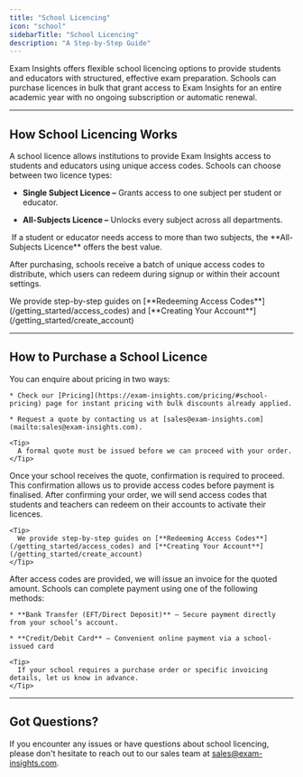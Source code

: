 ```yaml
---
title: "School Licencing"
icon: "school"
sidebarTitle: "School Licencing"
description: "A Step-by-Step Guide"
---
```


Exam Insights offers flexible school licencing options to provide students and educators with structured, effective exam preparation. Schools can purchase licences in bulk that grant access to Exam Insights for an entire academic year with no ongoing subscription or automatic renewal.

***

## How School Licencing Works

A school licence allows institutions to provide Exam Insights access to students and educators using unique access codes. Schools can choose between two licence types:

* **Single Subject Licence –** Grants access to one subject per student or educator.

* **All-Subjects Licence –** Unlocks every subject across all departments.

<Tip>
   If a student or educator needs access to more than two subjects, the **All-Subjects Licence** offers the best value.
</Tip>

After purchasing, schools receive a batch of unique access codes to distribute, which users can redeem during signup or within their account settings.

<Tip>
  We provide step-by-step guides on [**Redeeming Access Codes**](/getting_started/access_codes) and [**Creating Your Account**](/getting_started/create_account)
</Tip>

***

## How to Purchase a School Licence

<Steps>
  <Step title="Get a Quote">
    You can enquire about pricing in two ways:

    * Check our [Pricing](https://exam-insights.com/pricing/#school-pricing) page for instant pricing with bulk discounts already applied.

    * Request a quote by contacting us at [sales@exam-insights.com](mailto:sales@exam-insights.com).

    <Tip>
      A formal quote must be issued before we can proceed with your order.
    </Tip>
  </Step>

  <Step title="Confirm Your Order">
    Once your school receives the quote, confirmation is required to proceed. This confirmation allows us to provide access codes before payment is finalised.
  </Step>

  <Step title="Receive and Distribute Access Codes">
    After confirming your order, we will send access codes that students and teachers can redeem on their accounts to activate their licences.

    <Tip>
      We provide step-by-step guides on [**Redeeming Access Codes**](/getting_started/access_codes) and [**Creating Your Account**](/getting_started/create_account)
    </Tip>
  </Step>

  <Step title="Payment and Invoice">
    After access codes are provided, we will issue an invoice for the quoted amount. Schools can complete payment using one of the following methods:

    * **Bank Transfer (EFT/Direct Deposit)** – Secure payment directly from your school’s account.

    * **Credit/Debit Card** – Convenient online payment via a school-issued card

    <Tip>
      If your school requires a purchase order or specific invoicing details, let us know in advance.
    </Tip>
  </Step>
</Steps>

***

## Got Questions?

If you encounter any issues or have questions about school licencing, please don't hesitate to reach out to our sales team at [sales@exam-insights.com](mailto:sales@exam-insights.com).